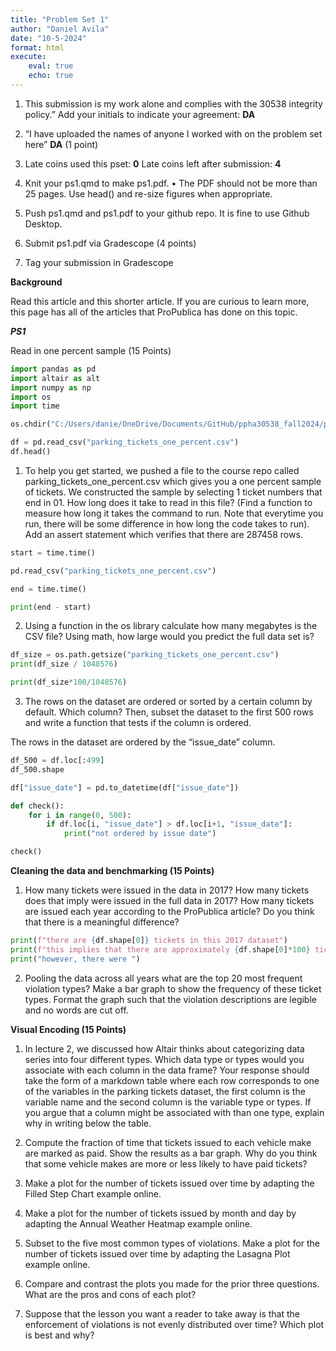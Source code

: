 ```yaml
---
title: "Problem Set 1"
author: "Daniel Avila"
date: "10-5-2024"
format: html
execute:
    eval: true
    echo: true
---
```


1. This submission is my work alone and complies with the 30538 integrity policy.” Add
your initials to indicate your agreement: **DA**

2. “I have uploaded the names of anyone I worked with on the problem set here” **DA**
(1 point)

3. Late coins used this pset: **0** Late coins left after submission: **4**

4. Knit your ps1.qmd to make ps1.pdf.
• The PDF should not be more than 25 pages. Use head() and re-size figures when
appropriate.

5. Push ps1.qmd and ps1.pdf to your github repo. It is fine to use Github Desktop.

6. Submit ps1.pdf via Gradescope (4 points)

7. Tag your submission in Gradescope

**Background**

Read this article and this shorter article. If you are curious to learn more, this page has all
of the articles that ProPublica has done on this topic. 

***PS1***

Read in one percent sample (15 Points)

```python
import pandas as pd
import altair as alt
import numpy as np
import os
import time

os.chdir("C:/Users/danie/OneDrive/Documents/GitHub/ppha30538_fall2024/problem_sets/ps1/data")

df = pd.read_csv("parking_tickets_one_percent.csv")
df.head()
```



1. To help you get started, we pushed a file to the course repo called parking_tickets_one_percent.csv which gives you a one percent sample of tickets. We constructed the sample by selecting 1 ticket numbers that end in 01. How long does it take to read in this file? (Find a function to measure how long it takes the command to run. Note that everytime you run, there will be some difference in how long the code takes to run). Add an assert statement which verifies that there are 287458 rows. 

``` python
start = time.time()

pd.read_csv("parking_tickets_one_percent.csv")

end = time.time()

print(end - start)
```

2. Using a function in the os library calculate how many megabytes is the CSV file? 
Using math, how large would you predict the full data set is?

```python
df_size = os.path.getsize("parking_tickets_one_percent.csv")
print(df_size / 1048576)
```

``` python
print(df_size*100/1048576)
```

3. The rows on the dataset are ordered or sorted by a certain column by default. Which
column? Then, subset the dataset to the first 500 rows and write a function that tests
if the column is ordered.

The rows in the dataset are ordered by the "issue_date" column. 
```python
df_500 = df.loc[:499]
df_500.shape

df["issue_date"] = pd.to_datetime(df["issue_date"])

def check():
    for i in range(0, 500):
        if df.loc[i, "issue_date"] > df.loc[i+1, "issue_date"]:
            print("not ordered by issue date")

check()
```

**Cleaning the data and benchmarking (15 Points)**

1. How many tickets were issued in the data in 2017? How many tickets does that imply
were issued in the full data in 2017? How many tickets are issued each year according
to the ProPublica article? Do you think that there is a meaningful difference?
```python
print(f"there are {df.shape[0]} tickets in this 2017 dataset")
print(f"this implies that there are approximately {df.shape[0]*100} tickets throughout 2017")
print("however, there were ")
```



2. Pooling the data across all years what are the top 20 most frequent violation types?
Make a bar graph to show the frequency of these ticket types. Format the graph such
that the violation descriptions are legible and no words are cut off.


**Visual Encoding (15 Points)**

1. In lecture 2, we discussed how Altair thinks about categorizing data series into four
different types. Which data type or types would you associate with each column in the
data frame? Your response should take the form of a markdown table where each row
corresponds to one of the variables in the parking tickets dataset, the first column is the
variable name and the second column is the variable type or types. If you argue that a
column might be associated with than one type, explain why in writing below the table.


2. Compute the fraction of time that tickets issued to each vehicle make are marked as paid.
Show the results as a bar graph. Why do you think that some vehicle makes are more
or less likely to have paid tickets?


3. Make a plot for the number of tickets issued over time by adapting the Filled Step Chart
example online.


4. Make a plot for the number of tickets issued by month and day by adapting the Annual
Weather Heatmap example online.


5. Subset to the five most common types of violations. Make a plot for the number of
tickets issued over time by adapting the Lasagna Plot example online.

6. Compare and contrast the plots you made for the prior three questions. What are the
pros and cons of each plot?

7. Suppose that the lesson you want a reader to take away is that the enforcement of
violations is not evenly distributed over time? Which plot is best and why?